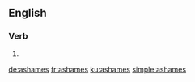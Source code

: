 ==English==

===Verb===
{{head|en}}

# {{en-third-person singular of|ashame}}

[[de:ashames]]
[[fr:ashames]]
[[ku:ashames]]
[[simple:ashames]]